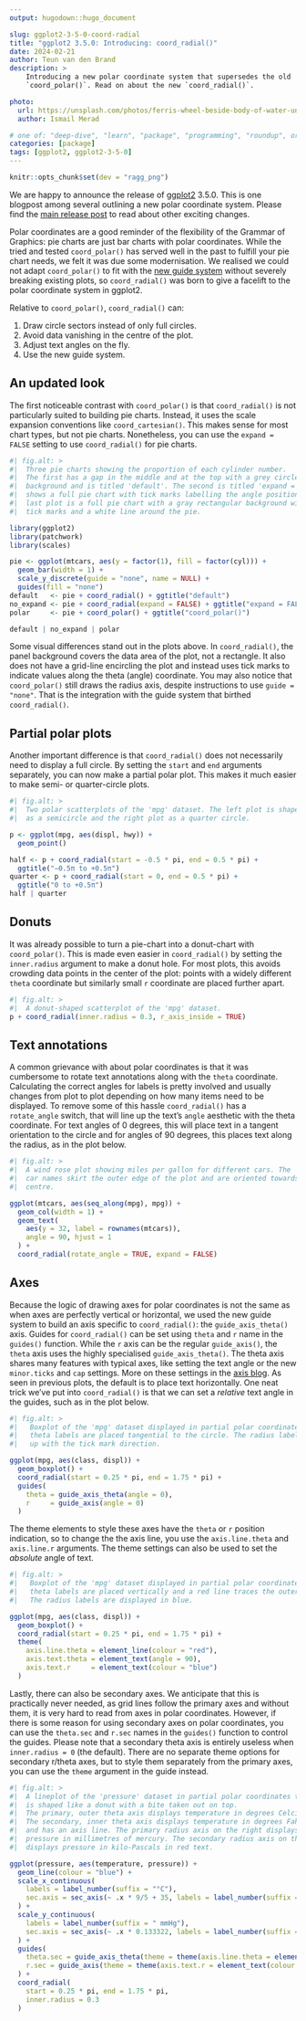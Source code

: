 ```yaml
---
output: hugodown::hugo_document

slug: ggplot2-3-5-0-coord-radial
title: "ggplot2 3.5.0: Introducing: coord_radial()"
date: 2024-02-21
author: Teun van den Brand
description: >
    Introducing a new polar coordinate system that supersedes the old 
    `coord_polar()`. Read on about the new `coord_radial()`.

photo:
  url: https://unsplash.com/photos/ferris-wheel-beside-body-of-water-under-blue-sky-during-daytime-IWOo59NUXBk
  author: Ismail Merad

# one of: "deep-dive", "learn", "package", "programming", "roundup", or "other"
categories: [package] 
tags: [ggplot2, ggplot2-3-5-0]
---
```


<!--
TODO:
* [x] Look over / edit the post's title in the yaml
* [x] Edit (or delete) the description; note this appears in the Twitter card
* [x] Pick category and tags (see existing with `hugodown::tidy_show_meta()`)
* [x] Find photo & update yaml metadata
* [x] Create `thumbnail-sq.jpg`; height and width should be equal
* [x] Create `thumbnail-wd.jpg`; width should be >5x height
* [x] `hugodown::use_tidy_thumbnails()`
* [ ] Add intro sentence, e.g. the standard tagline for the package
* [ ] `usethis::use_tidy_thanks()`
-->

```r
knitr::opts_chunk$set(dev = "ragg_png")
```

We are happy to announce the release of [ggplot2](https://ggplot2.tidyverse.org) 3.5.0.
This is one blogpost among several outlining a new polar coordinate system.
Please find the [main release post](/blog/2024/02/ggplot2-3-5-0/) to read about other exciting changes.

Polar coordinates are a good reminder of the flexibility of the Grammar of Graphics: pie charts are just bar charts with polar coordinates.
While the tried and tested `coord_polar()` has served well in the past to fulfill your pie chart needs, we felt it was due some modernisation.
We realised we could not adapt `coord_polar()` to fit with the [new guide system](/blog/2024/02/ggplot2-3-5-0/#guide-rewrite) without severely breaking existing plots, so `coord_radial()` was born to give a facelift to the polar coordinate system in ggplot2.

Relative to `coord_polar()`, `coord_radial()` can:

1. Draw circle sectors instead of only full circles.
1. Avoid data vanishing in the centre of the plot.
1. Adjust text angles on the fly.
1. Use the new guide system.

## An updated look

The first noticeable contrast with `coord_polar()` is that `coord_radial()` is not particularly suited to building pie charts. 
Instead, it uses the scale expansion conventions like `coord_cartesian()`.
This makes sense for most chart types, but not pie charts.
Nonetheless, you can use the `expand = FALSE` setting to use `coord_radial()` for pie charts.

```r
#| fig.alt: >
#|  Three pie charts showing the proportion of each cylinder number.
#|  The first has a gap in the middle and at the top with a grey circle in the
#|  background and is titled 'default'. The second is titled 'expand = FALSE' and
#|  shows a full pie chart with tick marks labelling the angle positions. The
#|  last plot is a full pie chart with a gray rectangular background without
#|  tick marks and a white line around the pie.

library(ggplot2)
library(patchwork)
library(scales)

pie <- ggplot(mtcars, aes(y = factor(1), fill = factor(cyl))) +
  geom_bar(width = 1) +
  scale_y_discrete(guide = "none", name = NULL) +
  guides(fill = "none")
default   <- pie + coord_radial() + ggtitle("default")
no_expand <- pie + coord_radial(expand = FALSE) + ggtitle("expand = FALSE")
polar     <- pie + coord_polar() + ggtitle("coord_polar()")

default | no_expand | polar
```

Some visual differences stand out in the plots above.
In `coord_radial()`, the panel background covers the data area of the plot, not a rectangle.
It also does not have a grid-line encircling the plot and instead uses tick marks to indicate values along the theta (angle) coordinate. You may also notice that `coord_polar()` still draws the radius axis, despite instructions to use `guide = "none"`. That is the integration with the guide system that birthed `coord_radial()`.

## Partial polar plots

Another important difference is that `coord_radial()` does not necessarily need to display a full circle.
By setting the `start` and `end` arguments separately, you can now make a partial polar plot.
This makes it much easier to make semi- or quarter-circle plots.

```r
#| fig.alt: >
#|  Two polar scatterplots of the 'mpg' dataset. The left plot is shaped like
#|  as a semicircle and the right plot as a quarter circle.

p <- ggplot(mpg, aes(displ, hwy)) +
  geom_point()

half <- p + coord_radial(start = -0.5 * pi, end = 0.5 * pi) +
  ggtitle("−0.5π to +0.5π")
quarter <- p + coord_radial(start = 0, end = 0.5 * pi) +
  ggtitle("0 to +0.5π")
half | quarter
```

## Donuts

It was already possible to turn a pie-chart into a donut-chart with `coord_polar()`.
This is made even easier in `coord_radial()` by setting the `inner.radius` argument to make a donut hole.
For most plots, this avoids crowding data points in the center of the plot: points with a widely different `theta` coordinate but similarly small `r` coordinate are placed further apart.

```r
#| fig.alt: >
#|  A donut-shaped scatterplot of the 'mpg' dataset.
p + coord_radial(inner.radius = 0.3, r_axis_inside = TRUE)
```

## Text annotations

A common grievance with about polar coordinates is that it was cumbersome to rotate text annotations along with the `theta` coordinate.
Calculating the correct angles for labels is pretty involved and usually changes from plot to plot depending on how many items need to be displayed.
To remove some of this hassle `coord_radial()` has a `rotate_angle` switch, that will line up the text's `angle` aesthetic with the theta coordinate.
For text angles of 0 degrees, this will place text in a tangent orientation to the circle and for angles of 90 degrees, this places text along the radius, as in the plot below.

```r
#| fig.alt: >
#|  A wind rose plot showing miles per gallon for different cars. The
#|  car names skirt the outer edge of the plot and are oriented towards the
#|  centre.

ggplot(mtcars, aes(seq_along(mpg), mpg)) +
  geom_col(width = 1) +
  geom_text(
    aes(y = 32, label = rownames(mtcars)),
    angle = 90, hjust = 1
  ) +
  coord_radial(rotate_angle = TRUE, expand = FALSE)
```

## Axes

Because the logic of drawing axes for polar coordinates is not the same as when axes are perfectly vertical or horizontal, we used the new guide system to build an axis specific to `coord_radial()`: the `guide_axis_theta()` axis.
Guides for `coord_radial()` can be set using `theta` and `r` name in the `guides()` function.
While the `r` axis can be the regular `guide_axis()`, the `theta` axis uses the highly specialised `guide_axis_theta()`.
The theta axis shares many features with typical axes, like setting the text angle or the new `minor.ticks` and `cap` settings.
More on these settings in the [axis blog](/blog/2024/02/ggplot2-3-5-0-axes/).
As seen in previous plots, the default is to place text horizontally.
One neat trick we've put into `coord_radial()` is that we can set a *relative* text angle in the guides, such as in the plot below.

```r
#| fig.alt: >
#|   Boxplot of the 'mpg' dataset displayed in partial polar coordinates. The
#|   theta labels are placed tangential to the circle. The radius labels line
#|   up with the tick mark direction.

ggplot(mpg, aes(class, displ)) +
  geom_boxplot() +
  coord_radial(start = 0.25 * pi, end = 1.75 * pi) +
  guides(
    theta = guide_axis_theta(angle = 0),
    r     = guide_axis(angle = 0)
  )
```

The theme elements to style these axes have the `theta` or `r` position indication, so to change the the axis line, you use the `axis.line.theta` and `axis.line.r` arguments. The theme settings can also be used to set the *absolute* angle of text.

```r
#| fig.alt: >
#|   Boxplot of the 'mpg' dataset displayed in partial polar coordinates. The
#|   theta labels are placed vertically and a red line traces the outer circle.
#|   The radius labels are displayed in blue.

ggplot(mpg, aes(class, displ)) +
  geom_boxplot() +
  coord_radial(start = 0.25 * pi, end = 1.75 * pi) +
  theme(
    axis.line.theta = element_line(colour = "red"),
    axis.text.theta = element_text(angle = 90),
    axis.text.r     = element_text(colour = "blue")
  )
```

Lastly, there can also be secondary axes.
We anticipate that this is practically never needed, as grid lines follow the primary axes and without them, it is very hard to read from axes in polar coordinates.
However, if there is some reason for using secondary axes on polar coordinates, you can use the `theta.sec` and `r.sec` names in the `guides()` function to control the guides.
Please note that a secondary theta axis is entirely useless when `inner.radius = 0` (the default).
There are no separate theme options for secondary r/theta axes, but to style them separately from the primary axes, you can use the `theme` argument in the guide instead.

```r
#| fig.alt: >
#|  A lineplot of the 'pressure' dataset in partial polar coordinates that
#|  is shaped like a donut with a bite taken out on top. 
#|  The primary, outer theta axis displays temperature in degrees Celcius. 
#|  The secondary, inner theta axis displays temperature in degrees Fahrenheit 
#|  and has an axis line. The primary radius axis on the right displays 
#|  pressure in millimetres of mercury. The secondary radius axis on the left
#|  displays pressure in kilo-Pascals in red text.

ggplot(pressure, aes(temperature, pressure)) +
  geom_line(colour = "blue") +
  scale_x_continuous(
    labels = label_number(suffix = "°C"),
    sec.axis = sec_axis(~ .x * 9/5 + 35, labels = label_number(suffix = "°F"))
  ) +
  scale_y_continuous(
    labels = label_number(suffix = " mmHg"),
    sec.axis = sec_axis(~ .x * 0.133322, labels = label_number(suffix = " kPa"))
  ) +
  guides(
    theta.sec = guide_axis_theta(theme = theme(axis.line.theta = element_line())),
    r.sec = guide_axis(theme = theme(axis.text.r = element_text(colour = "red")))
  ) +
  coord_radial(
    start = 0.25 * pi, end = 1.75 * pi,
    inner.radius = 0.3
  )
```
